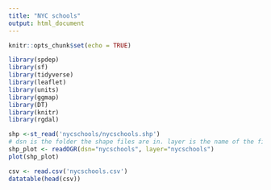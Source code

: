 ```yaml
---
title: "NYC schools"
output: html_document
---
```


```r
knitr::opts_chunk$set(echo = TRUE)
```

```r
library(spdep)
library(sf)
library(tidyverse)
library(leaflet)
library(units)
library(ggmap)
library(DT)
library(knitr)
library(rgdal)
```

```r
shp <-st_read('nycschools/nycschools.shp')
# dsn is the folder the shape files are in. layer is the name of the file.
shp_plot <- readOGR(dsn="nycschools", layer="nycschools")
plot(shp_plot)
```

```r
csv <- read.csv('nycschools.csv')
datatable(head(csv))
```

```r

```

```r

```